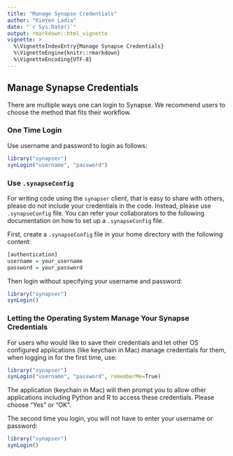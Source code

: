 ```yaml
---
title: "Manage Synapse Credentials"
author: "KimYen Ladia"
date: "`r Sys.Date()`"
output: rmarkdown::html_vignette
vignette: >
  %\VignetteIndexEntry{Manage Synapse Credentials}
  %\VignetteEngine{knitr::rmarkdown}
  %\VignetteEncoding{UTF-8}
---
```

## Manage Synapse Credentials

There are multiple ways one can login to Synapse. We recommend users to choose the method that fits their workflow.

### One Time Login

Use username and password to login as follows:
```r
library("synapser")
synLogin("username", "password")
```

### Use `.synapseConfig`

For writing code using the `synapser` client, that is easy to share with others, please do not include your credentials in the code. Instead, please use `.synapseConfig` file. You can refer your collaborators to the following documentation on how to set up a `.synapseConfig` file.

First, create a `.synapseConfig` file in your home directory with the following content:
```r
[authentication]
username = your_username
password = your_password

```

Then login without specifying your username and password:
```r
library("synapser")
synLogin()
```

### Letting the Operating System Manage Your Synapse Credentials

For users who would like to save their credentials and let other OS configured applications (like keychain in Mac) manage credentials for them, when logging in for the first time, use:
```r
library("synapser")
synLogin("username", "password", rememberMe=True)
```

The application (keychain in Mac) will then prompt you to allow other applications including Python and R to access these credentials. Please choose "Yes" or "OK".

The second time you login, you will not have to enter your username or password:
```r
library("synapser")
synLogin()
```
